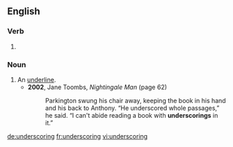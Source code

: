 ==English==

===Verb===
{{head|en}}

# {{present participle of|underscore}}

===Noun===
{{en-noun}}

# An [[underline]].
#* '''2002''', Jane Toombs, ''Nightingale Man'' (page 62)
#*: Parkington swung his chair away, keeping the book in his hand and his back to Anthony. “He underscored whole passages,” he said. “I can't abide reading a book with '''underscorings''' in it.”

[[de:underscoring]]
[[fr:underscoring]]
[[vi:underscoring]]